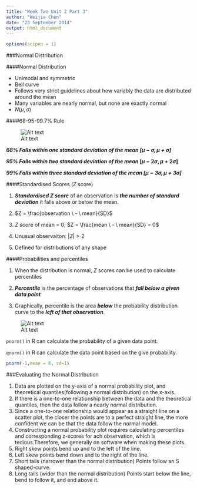 ```yaml
---
title: "Week Two Unit 2 Part 3"
author: "Weijia Chen"
date: "23 September 2014"
output: html_document
---
```


```r
options(scipen = 1)
```

###Normal Distribution

####Normal Distribution

+ Unimodal and symmetric
+ Bell curve
+ Follows very strict guidelines about how variably the data are distributed around the mean
+ Many variables are nearly normal, but none are exactly normal
+ $N(\mu, \sigma)$

####68-95-99.7% Rule

![Alt text](https://raw.githubusercontent.com/weijia2013/Duke-Data-Analysis-and-Statistics-Inference/master/Week%20Two%20Notes/sd.png)

**_68% Falls within one standard deviation of the mean $[\mu - \sigma, \mu + \sigma]$_** 

**_95% Falls within two standard deviation of the mean_ $[\mu - {2} \sigma, \mu + {2} \sigma]$**

**_99% Falls within three standard deviation of the mean $[\mu - {3} \sigma, \mu + {3} \sigma]$_**

####Standardised Scores ($Z$ score)

1. **_Standardised $Z$ score_** of an observation is **_the number of standard deviation_** it falls above or below the mean.

2. $Z = \frac{observation \ - \ mean}{SD}$

3. $Z$ score of mean = 0; $Z = \frac{mean \ - \ mean}{SD} = 0$

4. Unusual observaiton: $\left| Z \right| > 2$

5. Defined for distributions of any shape

####Probabilities and percentiles

1. When the distribution is normal, $Z$ scores can be used to calculate percentiles

2. **_Percentile_** is the percentage of observations that **_fall below a given data point_**

3. Graphically, percentile is the area **_below_** the probability distribution curve to the **_left of that observation_**.

![Alt text](https://raw.githubusercontent.com/weijia2013/Duke-Data-Analysis-and-Statistics-Inference/master/Week%20Two%20Notes/p.png)

`pnorm()` in R can calculate the probability of a given data point.

`qnorm()` in R can calculate the data point based on the give probability.


```r
pnorm(-1,mean = 0, sd=1)
```
###Evaluating the Normal Distribution

1. Data are plotted on the y-axis of a normal probability plot, and theoretical quantiles(following a normal distribution) on the x-axis.
2. If there is a one-to-one relationship between the data and the theoretical quantiles, then the data follow a nearly normal distribution.
3. Since a one-to-one relationship would appear as a straight line on a scatter plot, the closer the points are to a perfect straight line, the more confident we can be that the data follow the normal model.
4. Constructing a normal probability plot requires calculating percentiles and corresponding z-scores for ach observation, which is tedious.Therefore, we generally on software when making these plots.
5. Right skew points bend up and to the left of the line.
6. Left skew points bend down and to the right of the line.
7. Short tails (narrower than the normal distribution) Points follow an S shaped-curve.
8. Long tails (wider than the normal distribution) Points start below the line, bend to follow it, and end above it.
